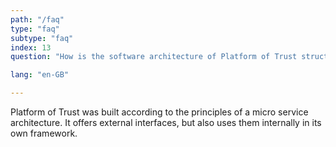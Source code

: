 ```yaml
---
path: "/faq"
type: "faq"
subtype: "faq"
index: 13
question: "How is the software architecture of Platform of Trust structured?"

lang: "en-GB"

---
```



Platform of Trust was built according to the principles of a micro service architecture. It offers external interfaces, but also uses them internally in its own framework.